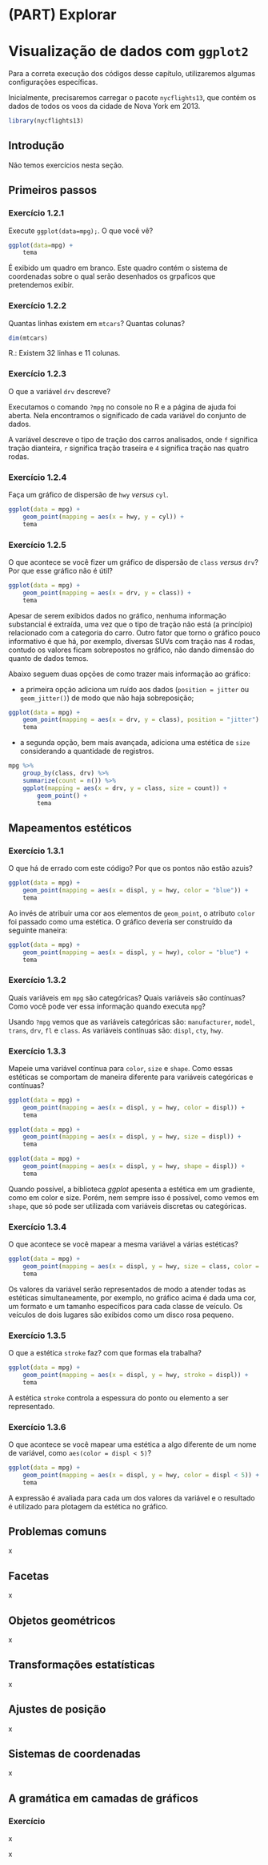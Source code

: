 \mainmatter

# (PART) Explorar {-}

# Visualização de dados com `ggplot2`

Para a correta execução dos códigos desse capítulo, utilizaremos algumas configurações específicas.

Inicialmente, precisaremos carregar o pacote `nycflights13`, que contém os dados de todos os voos da cidade de Nova York em 2013.

```r
library(nycflights13)
```

## Introdução

Não temos exercícios nesta seção.

## Primeiros passos

### Exercício 1.2.1 {- #exr1-2-1}

:::{.enunciado}
Execute `ggplot(data=mpg);`. O que você vê?
:::

:::{.solution}
```r
ggplot(data=mpg) +
    tema
```

É exibido um quadro em branco. Este quadro contém o sistema de coordenadas sobre o qual serão desenhados os grpaficos que pretendemos exibir.
:::

### Exercício 1.2.2 {- #exr1-2-2}

::: {.enumciado}
Quantas linhas existem em `mtcars`? Quantas colunas?
:::

:::{.solution}
```r
dim(mtcars)
```

R.: Existem 32 linhas e 11 colunas.
:::

### Exercício 1.2.3 {- #exr1-2-3}

::: {.enunciado}
O que a variável `drv` descreve?
:::

:::{.solution}

Executamos o comando `?mpg` no console no R e a página de ajuda foi aberta. Nela encontramos o significado de cada variável do conjunto de dados.

A varíável descreve o tipo de tração dos carros analisados, onde `f` significa tração dianteira, `r` significa tração traseira e `4` significa tração nas quatro rodas.
:::

### Exercício 1.2.4 {- #ex1-2-4}

::: {.enunciado}
Faça um gráfico de dispersão de `hwy` _versus_ `cyl`.
:::

::: {.solution}

```r
ggplot(data = mpg) +
    geom_point(mapping = aes(x = hwy, y = cyl)) +
    tema
```
:::

### Exercício 1.2.5 {- #exr1-2-5}

::: {.enunciado}
O que acontece se você fizer um gráfico de dispersão de `class` _versus_ `drv`? Por que esse gráfico não é útil?
:::

:::{.solution}
```r
ggplot(data = mpg) +
    geom_point(mapping = aes(x = drv, y = class)) +
    tema
```

Apesar de serem exibidos dados no gráfico, nenhuma informação substancial é extraída, uma vez que o tipo de tração não está (a princípio) relacionado com a categoria do carro. Outro fator que torno o gráfico pouco informativo é que há, por exemplo, diversas SUVs com tração nas 4 rodas, contudo os valores ficam sobrepostos no gráfico, não dando dimensão do quanto de dados temos.

Abaixo seguem duas opções de como trazer mais informação ao gráfico:

- a primeira opção adiciona um ruído aos dados (`position = jitter` ou `geom_jitter()`) de modo que não haja sobreposição;

```r
ggplot(data = mpg) +
    geom_point(mapping = aes(x = drv, y = class), position = "jitter") +
    tema
```

- a segunda opção, bem mais avançada, adiciona uma estética de `size` considerando a quantidade de registros.

```r
mpg %>%
    group_by(class, drv) %>%
    summarize(count = n()) %>%
    ggplot(mapping = aes(x = drv, y = class, size = count)) +
        geom_point() +
        tema
```
:::

## Mapeamentos estéticos

### Exercício 1.3.1 {- #exr1-3-1}

::: {.enunciado}
O que há de errado com este código? Por que os pontos não estão azuis?

```r
ggplot(data = mpg) +
    geom_point(mapping = aes(x = displ, y = hwy, color = "blue")) +
    tema
```
:::

:::{.solution}

Ao invés de atribuir uma cor aos elementos de `geom_point`, o atributo `color` foi passado como uma estética. O gráfico deveria ser construído da seguinte maneira:

```r
ggplot(data = mpg) +
    geom_point(mapping = aes(x = displ, y = hwy), color = "blue") +
    tema
```
:::

### Exercício 1.3.2 {- #exr1-3-2}

::: {.enunciado}
Quais variáveis em `mpg` são categóricas? Quais variáveis são contínuas? Como você pode ver essa informação quando executa `mpg`?
:::

:::{.solution}

Usando `?mpg` vemos que as variáveis categóricas são: `manufacturer`, `model`, `trans`, `drv`, `fl` e `class`. As variáveis contínuas são: `displ`, `cty`, `hwy`.
:::

### Exercício 1.3.3 {- #exr1-3-3}

::: {.enunciado}
Mapeie uma variável contínua para `color`, `size` e `shape`. Como essas estéticas se comportam de maneira diferente para variáveis categóricas e contínuas?
:::

:::{.solution}
```r
ggplot(data = mpg) +
    geom_point(mapping = aes(x = displ, y = hwy, color = displ)) +
    tema
```

```r
ggplot(data = mpg) +
    geom_point(mapping = aes(x = displ, y = hwy, size = displ)) +
    tema
```

```r
ggplot(data = mpg) +
    geom_point(mapping = aes(x = displ, y = hwy, shape = displ)) +
    tema
```

Quando possível, a biblioteca _ggplot_ apesenta a estética em um gradiente, como em color e size. Porém, nem sempre isso é possível, como vemos em `shape`, que só pode ser utilizada com variáveis discretas ou categóricas.
:::

### Exercício 1.3.4 {- #exr1-3-4}

::: {.enunciado}
O que acontece se você mapear a mesma variável a várias estéticas?
:::

:::{.solution}
```r
ggplot(data = mpg) +
    geom_point(mapping = aes(x = displ, y = hwy, size = class, color = class, shape = class)) +
    tema
```

Os valores da variável serão representados de modo a atender todas as estéticas simultaneamente, por exemplo, no gráfico acima é dada uma cor, um formato e um tamanho específicos para cada classe de veículo. Os veículos de dois lugares são exibidos como um disco rosa pequeno.
:::

### Exercício 1.3.5 {- #exr1-3-5}

::: {.enunciado}
O que a estética `stroke` faz? com que formas ela trabalha?
:::

:::{.solution}
```r
ggplot(data = mpg) +
    geom_point(mapping = aes(x = displ, y = hwy, stroke = displ)) +
    tema
```

A estética `stroke` controla a espessura do ponto ou elemento a ser representado.
:::

### Exercício 1.3.6 {- #exr1-3-6}

::: {.enunciado}
O que acontece se você mapear uma estética a algo diferente de um nome de variável, como `aes(color = displ < 5)`?
:::

::: {.solution}
```r
ggplot(data = mpg) +
    geom_point(mapping = aes(x = displ, y = hwy, color = displ < 5)) +
    tema
```

A expressão é avaliada para cada um dos valores da variável e o resultado é utilizado para plotagem da estética no gráfico.
:::

## Problemas comuns

x

## Facetas

x

## Objetos geométricos

x

## Transformações estatísticas

x

## Ajustes de posição

x

## Sistemas de coordenadas

x

## A gramática em camadas de gráficos

### Exercício  {- #exr}

::: {.enunciado}
x
:::

:::{.solution}
x
:::